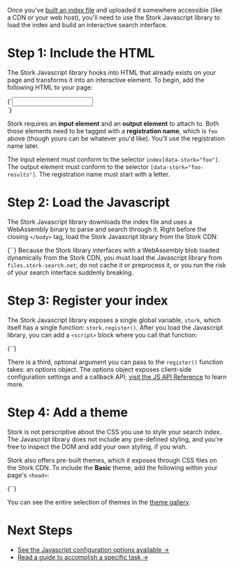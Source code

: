 
<div>

Once you've [built an index file](/docs/build) and uploaded it somewhere accessible (like a CDN or your web host), you'll need to use the Stork Javascript library to load the index and build an interactive search interface.

# Step 1: Include the HTML

The Stork Javascript library hooks into HTML that already exists on your page and transforms it into an interactive element. To begin, add the following HTML to your page:

<Codeblock lang="html">
  {`<input data-stork="foo" />
<div data-stork="foo-results"></div>`}
</Codeblock>

Stork requires an **input element** and an **output element** to attach to. Both those elements need to be tagged with a **registration name**, which is `foo` above (though yours can be whatever you'd like). You'll use the registration name later.

<DocsNote>
  The input element must conform to the selector <code>index[data-stork="foo"]</code>.<br />
  The output element must conform to the selector <code>[data-stork="foo-results"]</code>.
  The registration name must start with a letter.
</DocsNote>

</div>

# Step 2: Load the Javascript

The Stork Javascript library downloads the index file and uses a WebAssembly binary to parse and search through it. Right before the closing `</body>` tag, load the Stork Javascript library from the Stork CDN:

<Codeblock lang="html">
  {`<script src="https://files.stork-search.net/stork.js"></script>`}
</Codeblock>

<DocsNote>
  Because the Stork library interfaces with a WebAssembly blob loaded dynamically from the Stork CDN, you must load the Javascript library from <code>files.stork-search.net</code>; do not cache it or preprocess it, or you run the risk of your search interface suddenly breaking.
</DocsNote>

# Step 3: Register your index

The Stork Javascript library exposes a single global variable, `stork`, which itself has a single function: `stork.register()`. After you load the Javascript library, you can add a `<script>` block where you call that function:

<Codeblock lang="html">
  {`<script>
    stork.register("foo", "https://your-url.com/index-file");
</script>`}
</Codeblock>

There is a third, optional argument you can pass to the `register()` function takes: an options object. The options object exposes client-side configuration settings and a callback API; [visit the JS API Reference](/docs/js-ref) to learn more.

# Step 4: Add a theme

Stork is not perscriptive about the CSS you use to style your search index. The Javascript library does not include any pre-defined styling, and you're free to inspect the DOM and add your own styling, if you wish.

Stork also offers pre-built themes, which it exposes through CSS files on the Stork CDN. To include the **Basic** theme, add the following within your page's `<head>`:

<Codeblock lang="html">
  {`<link rel="stylesheet" href="https://files.stork-search.net/basic.css" />`}
</Codeblock>

You can see the entire selection of themes in the [theme gallery](/themes).

# Next Steps

- [See the Javascript configuration options available →](/docs/js-ref)
- [Read a guide to accomplish a specific task →](/docs)
